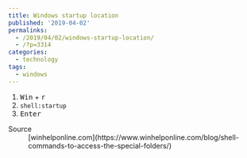 ```yaml
---
title: Windows startup location
published: '2019-04-02'
permalinks:
  - /2019/04/02/windows-startup-location/
  - /?p=3314
categories:
  - technology
tags:
  - windows
---
```


1. <kbd>Win</kbd> + <kbd>r</kbd>
2. `shell:startup`
3. <kbd>Enter</kbd>

<Note>
  <dl>
    <dt>Source</dt>
    <dd>
      [winhelponline.com](https://www.winhelponline.com/blog/shell-commands-to-access-the-special-folders/)
    </dd>
  </dl>
</Note>
